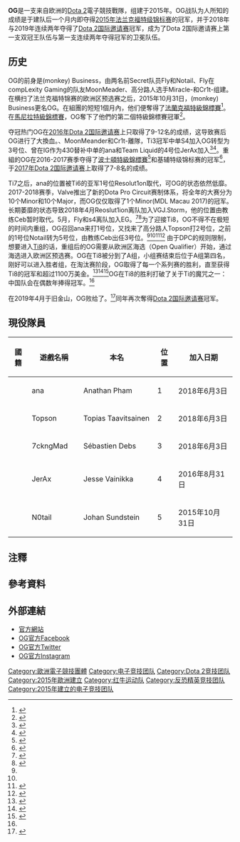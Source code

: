 {{NoteTA
| G1 = Games
}}
{{Infobox esport team
| name = OG
| image = File:OG_Logo.png
| image_size =
| location = [[歐洲|歐洲]]
| divisions = ''[[Dota_2|Dota 2]]''
| founded = 2015
| partners = [[紅牛公司|紅牛公司]]
| website = {{url|http://ogs.gg/}}
}}

'''OG'''是一支来自欧洲的[[Dota_2|Dota 2]]電子競技戰隊，组建于2015年。OG战队为人所知的成绩是于建队后一个月内即夺得[[2015年法兰克福特级锦标赛|2015年法兰克福特级锦标赛]]的冠军，并于2018年与2019年连续两年夺得了[[Dota_2国际邀请赛|Dota 2国际邀请赛]]冠军，成为了Dota 2国际邀请赛上第一支双冠王队伍与第一支连续两年夺得冠军的卫冕队伍。

== 历史 ==

OG的前身是(monkey) Business，由两名前Secret队员Fly和Notail、Fly在compLexity Gaming的队友MoonMeader、高分路人选手Miracle-和Cr1t-组建。在横扫了法兰克福特锦赛的欧洲区预选赛之后，2015年10月31日，(monkey) Business更名OG。在組團的短短1個月內，他们便奪得了[[2015年法蘭克福特級錦標賽|法蘭克福特級錦標賽]]<ref>{{cite web|url=http://www.redbull.com/en/esports/stories/1331761434998/how-og-surprised-the-world-at-the-frankfurt-major|title=How OG surprised the world at the Frankfurt Major|work=RedBull|date=2015-11-25|accessdate=2017-01-05|archive-date=2017-01-15|archive-url=https://web.archive.org/web/20170115130434/http://www.redbull.com/en/esports/stories/1331761434998/how-og-surprised-the-world-at-the-frankfurt-major|dead-url=no}}</ref>。在[[2016年馬尼拉特級錦標賽|馬尼拉特級錦標賽]]，OG奪下了他們的第二個特級錦標賽冠軍<ref>{{cite web|url=https://esports.yahoo.com/og-wins-manila-becomes-first-team-to-win-two-dota-2-majors-192854222.html|title=OG wins Manila, becomes first team to win two Dota 2 majors|work=Yahoo Esports|date=2016-06-12|accessdate=2017-01-05|archive-date=2016-06-29|archive-url=https://web.archive.org/web/20160629021317/https://esports.yahoo.com/og-wins-manila-becomes-first-team-to-win-two-dota-2-majors-192854222.html|dead-url=no}}</ref>。

夺冠热门OG在[[2016年Dota_2国际邀请赛|2016年Dota 2国际邀请赛]]上只取得了9-12名的成绩，这导致赛后OG进行了大換血。{{link-en|Miracle-|Miracle-}}、MoonMeander和Cr1t-離隊，Ti3冠军中单S4加入OG转型为3号位、曾在IG作为430替补中单的ana和Team Liquid的4号位JerAx加入<ref>{{cite web|url=http://www.espn.com/esports/story/_/id/17381842/og-loses-moonmeander-cr1t-miracle-roster-shuffle|title=OG loses MoonMeander, Cr1t-, Miracle- in roster shuffle|work=ESPN|date=2016-08-24|accessdate=2017-01-05|archive-date=2017-01-15|archive-url=https://web.archive.org/web/20170115131519/http://www.espn.com/esports/story/_/id/17381842/og-loses-moonmeander-cr1t-miracle-roster-shuffle|dead-url=no}}</ref><ref>{{cite web|url=http://www.redbull.com/en/esports/stories/1331818755402/fly-og-interview-red-bull-esports|title=Fly on what’s next for the rebuilt OG|work=RedBull|date=2016-09-19|accessdate=2017-01-05|archive-date=2016-12-05|archive-url=https://web.archive.org/web/20161205205648/http://www.redbull.com/en/esports/stories/1331818755402/fly-og-interview-red-bull-esports|dead-url=no}}</ref>。重組的OG在2016-2017赛季夺得了[[2016年波士頓特級錦標賽|波士頓特級錦標賽]]<ref>{{cite web|url=http://www.espn.com/esports/story/_/id/18251669/2016-dota-2-boston-major-og-defeats-ad-finem-third-major-title|title=OG defeats Ad Finem at Boston Major for its third Major title|work=ESPN|date=2016-12-11|accessdate=2017-01-05|archive-date=2016-12-11|archive-url=https://web.archive.org/web/20161211210531/http://www.espn.com/esports/story/_/id/18251669/2016-dota-2-boston-major-og-defeats-ad-finem-third-major-title|dead-url=no}}</ref>和基辅特级锦标赛的冠军<ref>{{cite web|last1=Ballenger|first1=Jack|title=OG cements its dynasty at the Kiev Major|url=http://www.espn.com/esports/story/_/id/19281978/dota-2-kiev-major-og-cements-dynasty-kiev-major|website=ESPN|accessdate=2017-05-01|archive-date=2017-05-01|archive-url=https://web.archive.org/web/20170501095828/http://www.espn.com/esports/story/_/id/19281978/dota-2-kiev-major-og-cements-dynasty-kiev-major|dead-url=no}}</ref>，于[[2017年Dota_2国际邀请赛|2017年Dota 2国际邀请赛]]上取得了7-8名的成绩。

Ti7之后，ana的位置被Ti6的亚军1号位Resolut1on取代，可OG的状态依然低靡。2017-2018赛季，Valve推出了新的Dota Pro Circuit赛制体系，将全年的大赛分为10个Minor和10个Major，而OG仅仅取得了1个Minor(MDL Macau 2017)的冠军。长期萎靡的状态导致2018年4月Reoslut1ion离队加入VGJ.Storm，他的位置由教练Ceb暂时取代。5月，Fly和s4离队加入EG。<ref name="TFCOG">{{cite web |last1=Rose |first1=Victoria |title=OG Dota win The International 8 for $11 million top prize |url=https://www.theflyingcourier.com/2018/8/25/17782550/dota-international-2018-winner-lgd |website=The Flying Courier |accessdate=2018-08-26 |archive-date=2018-08-26 |archive-url=https://web.archive.org/web/20180826113431/https://www.theflyingcourier.com/2018/8/25/17782550/dota-international-2018-winner-lgd |dead-url=no }}</ref><ref name="Redbull interview">{{cite web |last1=O’Keefe |first1=David |title=OG fill us in on their epic TI8 victory |url=https://www.redbull.com/us-en/ti8-champions-og-interview |website=Red Bull |accessdate=2018-08-26 |archive-date=2018-08-26 |archive-url=https://web.archive.org/web/20180826214523/https://www.redbull.com/us-en/ti8-champions-og-interview |dead-url=no }}</ref>为了迎接Ti8，OG不得不在极短的时间内重组，OG召回ana来打1号位，又找来了高分路人Topson打2号位，之前的1号位Notail转为5号位，由教练Ceb出任3号位。<ref name="TFCOG"/><ref name="Redbull interview"/><ref>{{cite web|title=A Shift in OG.|url=https://www.facebook.com/notes/og/a-shift-in-og/2052592141695413/|website=Facebook|accessdate=2018-05-28|archive-date=2018-08-31|archive-url=https://web.archive.org/web/20180831141157/https://www.facebook.com/notes/og/a-shift-in-og/2052592141695413/|dead-url=no}}</ref><ref name="May2018">{{cite web |url=https://www.facebook.com/OGDota2/posts/2055701111384516 |website=Facebook |title=OG |accessdate=2018-06-04 |archive-date=2019-10-19 |archive-url=https://web.archive.org/web/20191019000719/https://www.facebook.com/OGDota2/posts/2055701111384516 |dead-url=no }}</ref> 由于DPC的规则限制，想要进入[[2018年Dota_2国际邀请赛|Ti8]]的话，重组后的OG需要从欧洲区海选（Open Qualifier）开始，通过海选进入欧洲区预选赛。OG在Ti8被分到了A组，小组赛结束后位于A组第四名，刚好可以进入胜者组，在淘汰赛阶段，OG取得了每一个系列赛的胜利，直至获得Ti8的冠军和超过1100万美金。<ref>{{cite web |title=OG beats PSG.LGD in winners bracket thriller; Evil Geniuses advances |url=http://www.espn.com/esports/story/_/id/24466678/2018-international-8-liquid-secret-psg-lgd-og-evil-geniuses |website=ESPN |publisher=Rotoworld |accessdate=2018-08-26 |archive-date=2018-08-26 |archive-url=https://web.archive.org/web/20180826214623/http://www.espn.com/esports/story/_/id/24466678/2018-international-8-liquid-secret-psg-lgd-og-evil-geniuses |dead-url=no }}</ref><ref name="ESPNOG">{{cite web |title=OG wins five-game thriller to take The International 8 title and $11 million |url=http://www.espn.com/esports/story/_/id/24475992/og-beats-psglgd-finals-international-8-win-aegis-champions-11-million |website=ESPN |publisher=Rotowire |accessdate=2019-08-22 |archive-date=2018-08-27 |archive-url=https://web.archive.org/web/20180827120621/http://www.espn.com/esports/story/_/id/24475992/og-beats-psglgd-finals-international-8-win-aegis-champions-11-million |dead-url=no }}</ref><ref name="PCGOG">{{cite web |last1=Strom |first1=Steven |title=Dota 2 championship ends in a pulse-pounding, curse-breaking Cinderella story |url=https://www.pcgamer.com/the-international-2018-dota-2-results-og-vs-psg/ |website=PC Gamer |accessdate=2018-08-26 |archive-date=2018-08-26 |archive-url=https://web.archive.org/web/20180826214708/https://www.pcgamer.com/the-international-2018-dota-2-results-og-vs-psg/ |dead-url=no }}</ref>OG在Ti8的胜利打破了关于Ti的魔咒之一：中国队会在偶数年捧得冠军。<ref name="Redbull interview"/>

在2019年4月于旧金山，OG败给了{{en-link|OpenAI Five}}。<ref>{{cite web |last1=Statt |first1=Nick |title=OpenAI’s Dota 2 AI steamrolls world champion e-sports team with back-to-back victories |url=https://www.theverge.com/2019/4/13/18309459/openai-five-dota-2-finals-ai-bot-competition-og-e-sports-the-international-champion |website=The Verge |accessdate=2019-04-15 |archive-date=2019-04-15 |archive-url=https://web.archive.org/web/20190415011925/https://www.theverge.com/2019/4/13/18309459/openai-five-dota-2-finals-ai-bot-competition-og-e-sports-the-international-champion |dead-url=no }}</ref>同年再次奪得[[2019年Dota_2国际邀请赛|Dota 2国际邀请赛]]冠军。

== 現役隊員 ==

{| class="wikitable"
!國籍
!width="100"|遊戲名稱
!width="150"|本名
!位置
!加入日期
|-
| {{flagicon|Australia}} || ana || Anathan Pham || 1{{NoteTag|1號位在Dota 2中為核心}} || 2018年6月3日
|-
| {{flagicon|FIN}} || Topson || Topias Taavitsainen || 2{{NoteTag|2號位在Dota 2中為中路}}　 || 2018年6月3日
|-
| {{flagicon|France}} || 7ckngMad || Sébastien Debs || 3{{NoteTag|3號位在Dota 2中為劣勢路}} || 2018年6月3日
|-
| {{flagicon|FIN}} || JerAx || Jesse Vainikka || 4{{NoteTag|4號位在Dota 2中為輔助}} || 2016年8月31日
|-
| {{flagicon|DEN}} || N0tail || Johan Sundstein || 5{{NoteTag|5號位在Dota 2中為純輔助}} || 2015年10月31日
|}

== 注釋 ==
{{NoteFoot}}

== 參考資料 ==
{{reflist}}

== 外部連結 ==

* [http://ogs.gg/ 官方網站]{{Wayback|url=http://ogs.gg/ |date=20170216153844 }}
* [https://www.facebook.com/OGDota2/ OG官方Facebook]{{Wayback|url=https://www.facebook.com/OGDota2/ |date=20161231013244 }}
* [https://twitter.com/OGDota2 OG官方Twitter]{{Wayback|url=https://twitter.com/OGDota2 |date=20160411203723 }}
* [https://www.instagram.com/ogdota2/ OG官方Instagram]{{Wayback|url=https://www.instagram.com/ogdota2/ |date=20190217104302 }}

{{S-start}}
{{S-ach}}
{{Succession box
 | title  = [[Dota_2国际邀请赛|Dota 2国际邀请赛]]冠军
 | years  = [[2018年Dota_2国际邀请赛|2018]]<br>[[2019年Dota_2国际邀请赛|2019]]
 | with   = 
 | before = [[Team_Liquid|Team Liquid]]
 | after  = [[Team_Spirit|Team Spirit]]
}}
{{S-end}}
{{Dota 2}}
{{紅牛公司}}

[[Category:歐洲電子競技團體|Category:歐洲電子競技團體]]
[[Category:电子竞技团队|Category:电子竞技团队]]
[[Category:Dota_2竞技团队|Category:Dota 2竞技团队]]
[[Category:2015年歐洲建立|Category:2015年歐洲建立]]
[[Category:红牛运动队|Category:红牛运动队]]
[[Category:反恐精英竞技团队|Category:反恐精英竞技团队]]
[[Category:2015年建立的电子竞技团队|Category:2015年建立的电子竞技团队]]